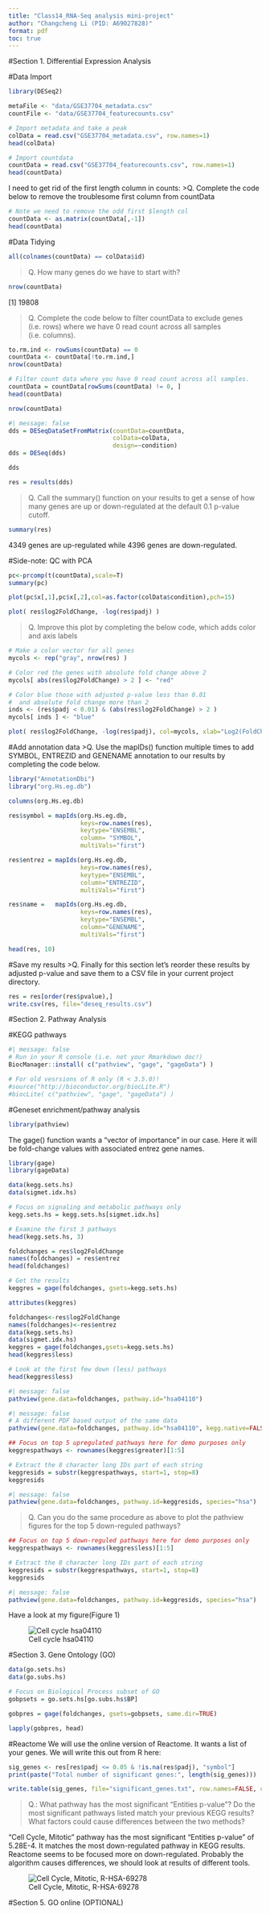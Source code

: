 ```yaml
---
title: "Class14_RNA-Seq analysis mini-project"
author: "Changcheng Li (PID: A69027828)"
format: pdf
toc: true
---
```


#Section 1. Differential Expression Analysis

#Data Import

```r
library(DESeq2)

metaFile <- "data/GSE37704_metadata.csv"
countFile <- "data/GSE37704_featurecounts.csv"
```

```r
# Import metadata and take a peak
colData = read.csv("GSE37704_metadata.csv", row.names=1)
head(colData)
```

```r
# Import countdata
countData = read.csv("GSE37704_featurecounts.csv", row.names=1)
head(countData)
```

I need to get rid of the first length column in counts:
>Q. Complete the code below to remove the troublesome first column from countData

```r
# Note we need to remove the odd first $length col
countData <- as.matrix(countData[,-1])
head(countData)
```

#Data Tidying

```r
all(colnames(countData) == colData$id)
```

>Q. How many genes do we have to start with?

```r
nrow(countData)
```

[1] 19808

>Q. Complete the code below to filter countData to exclude genes (i.e. rows) where we have 0 read count across all samples (i.e. columns).

```r
to.rm.ind <- rowSums(countData) == 0
countData <- countData[!to.rm.ind,]
nrow(countData)
```

```r
# Filter count data where you have 0 read count across all samples.
countData = countData[rowSums(countData) != 0, ]
head(countData)
```

```r
nrow(countData)
```

```r
#| message: false
dds = DESeqDataSetFromMatrix(countData=countData,
                             colData=colData,
                             design=~condition)
dds = DESeq(dds)
```

```r
dds
```

```r
res = results(dds)
```

>Q. Call the summary() function on your results to get a sense of how many genes are up or down-regulated at the default 0.1 p-value cutoff.

```r
summary(res)
```
4349 genes are up-regulated while 4396 genes are down-regulated.

#Side-note: QC with PCA

```r
pc<-prcomp(t(countData),scale=T)
summary(pc)
```

```r
plot(pc$x[,1],pc$x[,2],col=as.factor(colData$condition),pch=15)
```


```r
plot( res$log2FoldChange, -log(res$padj) )
```

>Q. Improve this plot by completing the below code, which adds color and axis labels

```r
# Make a color vector for all genes
mycols <- rep("gray", nrow(res) )

# Color red the genes with absolute fold change above 2
mycols[ abs(res$log2FoldChange) > 2 ] <- "red"

# Color blue those with adjusted p-value less than 0.01
#  and absolute fold change more than 2
inds <- (res$padj < 0.01) & (abs(res$log2FoldChange) > 2 )
mycols[ inds ] <- "blue"

plot( res$log2FoldChange, -log(res$padj), col=mycols, xlab="Log2(FoldChange)", ylab="-Log(P-value)" )
```

#Add annotation data
>Q. Use the mapIDs() function multiple times to add SYMBOL, ENTREZID and GENENAME annotation to our results by completing the code below.

```r
library("AnnotationDbi")
library("org.Hs.eg.db")

columns(org.Hs.eg.db)

res$symbol = mapIds(org.Hs.eg.db,
                    keys=row.names(res), 
                    keytype="ENSEMBL",
                    column= "SYMBOL",
                    multiVals="first")

res$entrez = mapIds(org.Hs.eg.db,
                    keys=row.names(res),
                    keytype="ENSEMBL",
                    column="ENTREZID",
                    multiVals="first")

res$name =   mapIds(org.Hs.eg.db,
                    keys=row.names(res),
                    keytype="ENSEMBL",
                    column="GENENAME",
                    multiVals="first")

head(res, 10)
```

#Save my results
>Q. Finally for this section let's reorder these results by adjusted p-value and save them to a CSV file in your current project directory.

```r
res = res[order(res$pvalue),]
write.csv(res, file="deseq_results.csv")
```

#Section 2. Pathway Analysis

#KEGG pathways

```r
#| message: false
# Run in your R console (i.e. not your Rmarkdown doc!)
BiocManager::install( c("pathview", "gage", "gageData") )

# For old vesrsions of R only (R < 3.5.0)!
#source("http://bioconductor.org/biocLite.R")
#biocLite( c("pathview", "gage", "gageData") )
```

#Geneset enrichment/pathway analysis

```r
library(pathview)
```

The gage() function wants a “vector of importance” in our case. Here it will be fold-change
values with associated entrez gene names.

```r
library(gage)
library(gageData)

data(kegg.sets.hs)
data(sigmet.idx.hs)

# Focus on signaling and metabolic pathways only
kegg.sets.hs = kegg.sets.hs[sigmet.idx.hs]

# Examine the first 3 pathways
head(kegg.sets.hs, 3)
```

```r
foldchanges = res$log2FoldChange
names(foldchanges) = res$entrez
head(foldchanges)
```

```r
# Get the results
keggres = gage(foldchanges, gsets=kegg.sets.hs)
```

```r
attributes(keggres)
```

```r
foldchanges<-res$log2FoldChange
names(foldchanges)<-res$entrez
data(kegg.sets.hs)
data(sigmet.idx.hs)
keggres = gage(foldchanges,gsets=kegg.sets.hs)
head(keggres$less)
```


```r
# Look at the first few down (less) pathways
head(keggres$less)
```

```r
#| message: false
pathview(gene.data=foldchanges, pathway.id="hsa04110")
```

```r
#| message: false
# A different PDF based output of the same data
pathview(gene.data=foldchanges, pathway.id="hsa04110", kegg.native=FALSE)
```

```r
## Focus on top 5 upregulated pathways here for demo purposes only
keggrespathways <- rownames(keggres$greater)[1:5]

# Extract the 8 character long IDs part of each string
keggresids = substr(keggrespathways, start=1, stop=8)
keggresids
```

```r
#| message: false
pathview(gene.data=foldchanges, pathway.id=keggresids, species="hsa")
```

>Q. Can you do the same procedure as above to plot the pathview figures for the top 5 down-reguled pathways?

```r
## Focus on top 5 down-reguled pathways here for demo purposes only
keggrespathways <- rownames(keggres$less)[1:5]

# Extract the 8 character long IDs part of each string
keggresids = substr(keggrespathways, start=1, stop=8)
keggresids
```

```r
#| message: false
pathview(gene.data=foldchanges, pathway.id=keggresids, species="hsa")
```

Have a look at my figure(Figure 1)


![Cell cycle hsa04110](hsa04110.pathview.png){#fig-cellcycle}


#Section 3. Gene Ontology (GO)

```r
data(go.sets.hs)
data(go.subs.hs)

# Focus on Biological Process subset of GO
gobpsets = go.sets.hs[go.subs.hs$BP]

gobpres = gage(foldchanges, gsets=gobpsets, same.dir=TRUE)

lapply(gobpres, head)
```

#Reactome
We will use the online version of Reactome. It wants a list of your genes. We will write this
out from R here:

```r
sig_genes <- res[res$padj <= 0.05 & !is.na(res$padj), "symbol"]
print(paste("Total number of significant genes:", length(sig_genes)))
```

```r
write.table(sig_genes, file="significant_genes.txt", row.names=FALSE, col.names=FALSE, quote=FALSE)
```

>Q.: What pathway has the most significant “Entities p-value”? Do the most significant pathways listed match your previous KEGG results? What factors could cause differences between the two methods?

"Cell Cycle, Mitotic" pathway has the most significant “Entities p-value” of 5.28E-4. 
It matches the most down-regulated pathway in KEGG results.
Reactome seems to be focused more on down-regulated. Probably the algorithm causes differences, we should look at results of different tools.

![Cell Cycle, Mitotic, R-HSA-69278](R-HSA-69278.png){#2fig-cellcycle}

#Section 5. GO online (OPTIONAL)



